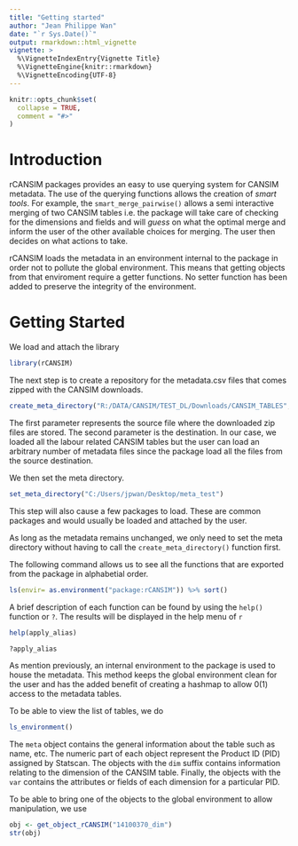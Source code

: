 ```yaml
---
title: "Getting started"
author: "Jean Philippe Wan"
date: "`r Sys.Date()`"
output: rmarkdown::html_vignette
vignette: >
  %\VignetteIndexEntry{Vignette Title}
  %\VignetteEngine{knitr::rmarkdown}
  %\VignetteEncoding{UTF-8}
---
```


```r
knitr::opts_chunk$set(
  collapse = TRUE,
  comment = "#>"
)
```

# Introduction
rCANSIM packages provides an easy to use querying system for CANSIM metadata. The use of the querying functions allows the creation of *smart tools*. For example, the `smart_merge_pairwise()` allows a semi interactive merging of two CANSIM tables i.e. the package will take care of checking for the dimensions and fields and will *guess* on what the optimal merge and inform the user of the other available choices for merging. The user then decides on what actions to take.

rCANSIM loads the metadata in an environment internal to the package in order not to pollute the global environment. This means that getting objects from that enviroment require a getter functions. No setter function has been added to preserve the integrity of the environment.

# Getting Started
We load and attach the library
```r
library(rCANSIM)
```

The next step is to create a repository for the metadata.csv files that comes zipped with the CANSIM downloads.
```r
create_meta_directory("R:/DATA/CANSIM/TEST_DL/Downloads/CANSIM_TABLES", "C:/Users/jpwan/Desktop/meta_test")
```
The first parameter represents the source file where the downloaded zip files are stored. The second parameter is the destination.  In our case, we loaded all the labour related CANSIM tables but the user can load an arbitrary number of metadata files since the package load all the files from the source destination.

We then set the meta directory.
```r
set_meta_directory("C:/Users/jpwan/Desktop/meta_test")
```
This step will also cause a few packages to load. These are common packages and would usually be loaded and attached by the user.

As long as the metadata remains unchanged, we only need to set the meta directory without having to call the `create_meta_directory()` function first.

The following command allows us to see all the functions that are exported from the package in alphabetial order.
```r
ls(envir= as.environment("package:rCANSIM")) %>% sort()
```

A brief description of each function can be found by using the `help()` function or `?`. The results will be displayed in the help menu of `r`
```r
help(apply_alias)

?apply_alias
```

As mention previously, an internal environment to the package is used to house the metadata. This method keeps the global environment clean for the user and has the added benefit of creating a hashmap to allow 0(1) access to the metadata tables. 

To be able to view the list of tables, we do
```r
ls_environment()
```

The `meta` object contains the general information about the table such as name, etc. The numeric part of each object represent the Product ID (PID) assigned by Statscan. The objects with the `dim` suffix contains information relating to the dimension of the CANSIM table. Finally, the objects with the `var` contains the attributes or fields of each dimension for a particular PID.

To be able to bring one of the objects to the global environment to allow manipulation, we use 
```r
obj <- get_object_rCANSIM("14100370_dim")
str(obj)
```

